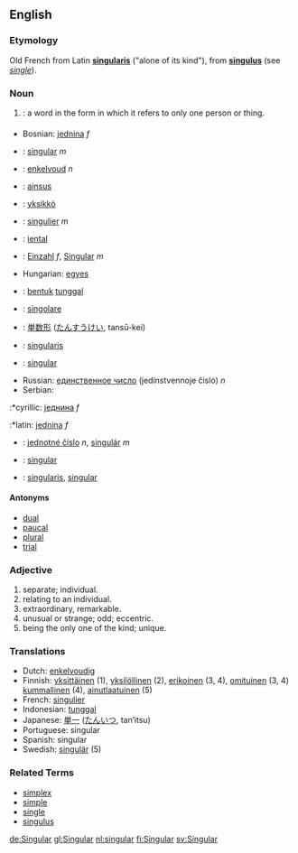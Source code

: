 ==English==
===Etymology===
Old French from Latin '''[[singularis]]''' ("alone of its kind"), from '''[[singulus]]''' (see ''[[single]]'').

===Noun===
#{{grammar}}: a word in the form in which it refers to only one person or thing.

===={{trans}}====
{{top}}
*Bosnian: [[jednina]] ''f''
*{{ca}}: [[singular]] ''m''
*{{nl}}: [[enkelvoud]] ''n''
*{{et}}: [[ainsus]]
*{{fi}}: [[yksikkö]]
*{{fr}}: [[singulier]] ''m''
*{{fy}}: [[iental]]
*{{de}}: [[Einzahl]] ''f'', [[Singular]] ''m''
*Hungarian: [[egyes]]
*{{id}}: [[bentuk]] [[tunggal]]
*{{it}}: [[singolare]]
{{mid}}
*{{ja}}: [[単数形]] ([[たんすうけい]], tansū-kei)
*{{la}}: [[singularis]]
*{{pt}}: [[singular]]
*Russian: [[единственное число]] (jedínstvennoje čisló) ''n''
*Serbian:
:*cyrillic: [[једнина]] ''f''
:*latin: [[jednina]] ''f''
*{{sk}}: [[jednotné číslo]] ''n'', [[singulár]] ''m''
*{{es}}: [[singular]]
*{{sv}}: [[singularis]], [[singular]]
{{bottom}}

====Antonyms====
*[[dual]]
*[[paucal]]
*[[plural]]
*[[trial]]

===Adjective===
# separate; individual.
# relating to an individual.
# extraordinary, remarkable.
# unusual or strange; odd; eccentric.
# being the only one of the kind; unique.

===Translations===
*Dutch: [[enkelvoudig]]
*Finnish: [[yksittäinen]] (1), [[yksilöllinen]] (2), [[erikoinen]] (3, 4), [[omituinen]] (3, 4) [[kummallinen]] (4), [[ainutlaatuinen]] (5)
*French: [[singulier]]
*Indonesian: [[tunggal]]
*Japanese: [[単一]] ([[たんいつ]], tan’itsu)
*Portuguese: singular
*Spanish: singular
*Swedish: [[singulär]] (5)

===Related Terms===
*[[simplex]]
*[[simple]]
*[[single]]
*[[singulus]]

[[de:Singular]]
[[gl:Singular]]
[[nl:singular]]
[[fi:Singular]]
[[sv:Singular]]